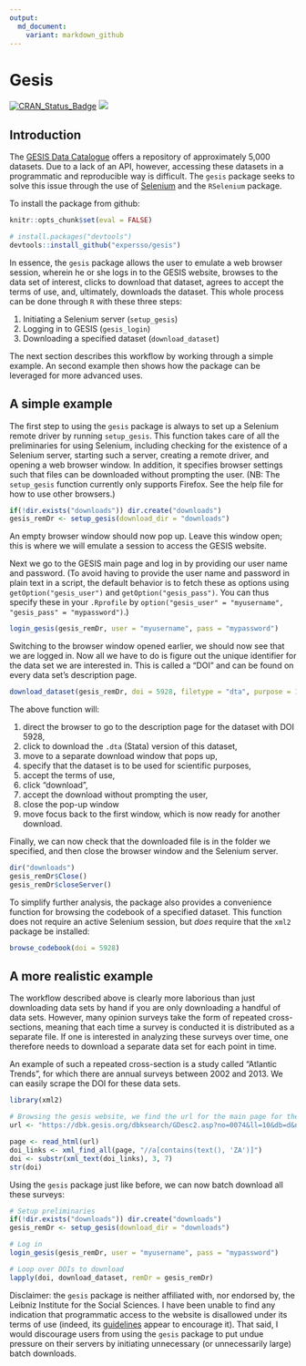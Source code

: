 ```yaml
---
output:
  md_document:
    variant: markdown_github
---
```


# Gesis

[![CRAN_Status_Badge](http://www.r-pkg.org/badges/version/gesis)](http://cran.r-project.org/package=gesis)
[![](http://cranlogs.r-pkg.org/badges/grand-total/gesis)](http://cran.r-project.org/web/packages/gesis)

## Introduction

The [GESIS Data Catalogue](https://dbk.gesis.org/) offers a repository of 
approximately 5,000 datasets. Due to a lack of an API, however, accessing these
datasets in a programmatic and reproducible way is difficult. The `gesis`
package seeks to solve this issue through the use of
[Selenium](http://www.seleniumhq.org/) and the `RSelenium` package. 

To install the package from github:

```r
knitr::opts_chunk$set(eval = FALSE)
```


```r
# install.packages("devtools")
devtools::install_github("expersso/gesis")
```

In essence, the `gesis` package allows the user to emulate a web browser
session, wherein he or she logs in to the GESIS website, browses to the data set
of interest, clicks to download that dataset, agrees to accept the terms of use,
and, ultimately, downloads the dataset. This whole process can be done through
`R` with these three steps:

1. Initiating a Selenium server (`setup_gesis`)
1. Logging in to GESIS (`gesis_login`)
1. Downloading a specified dataset (`download_dataset`)

The next section describes this workflow by working through a simple example. An
second example then shows how the package can be leveraged for more advanced
uses.

## A simple example

The first step to using the `gesis` package is always to set up a Selenium 
remote driver by running `setup_gesis`. This function takes care of all the 
preliminaries for using Selenium, including checking for the existence of a 
Selenium server, starting such a server, creating a remote driver, and opening a
web browser window. In addition, it specifies browser settings such that files 
can be downloaded without prompting the user. (NB: The `setup_gesis` function
currently only supports Firefox. See the help file for how to use other
browsers.)

```r
if(!dir.exists("downloads")) dir.create("downloads")
gesis_remDr <- setup_gesis(download_dir = "downloads")
```

An empty browser window should now pop up. Leave this window open; this is where
we will emulate a session to access the GESIS website.

Next we go to the GESIS main page and log in by providing our user name and 
password. (To avoid having to provide the user name and password in plain text 
in a script, the default behavior is to fetch these as options using 
`getOption("gesis_user")` and `getOption("gesis_pass")`. You can thus specify 
these in your `.Rprofile` by `option("gesis_user" = "myusername", "gesis_pass" =
"mypassword")`.)

```r
login_gesis(gesis_remDr, user = "myusername", pass = "mypassword")
```

Switching to the browser window opened earlier, we should now see that we are
logged in. Now all we have to do is figure out the unique identifier for the
data set we are interested in. This is called a "DOI" and can be found on every
data set's description page.

```r
download_dataset(gesis_remDr, doi = 5928, filetype = "dta", purpose = 1)
```

The above function will:

1. direct the browser to go to the description page for the dataset with DOI 5928,
1. click to download the `.dta` (Stata) version of this dataset,
1. move to a separate download window that pops up,
1. specify that the dataset is to be used for scientific purposes,
1. accept the terms of use,
1. click "download",
1. accept the download without prompting the user,
1. close the pop-up window
1. move focus back to the first window, which is now ready for another download.

Finally, we can now check that the downloaded file is in the folder we
specified, and then close the browser window and the Selenium server.

```r
dir("downloads")
gesis_remDr$Close()
gesis_remDr$closeServer()
```

To simplify further analysis, the package also provides a convenience function 
for browsing the codebook of a specified dataset. This function does not require
an active Selenium session, but *does* require that the `xml2` package be
installed:

```r
browse_codebook(doi = 5928)
```

## A more realistic example

The workflow described above is clearly more laborious than just downloading
data sets by hand if you are only downloading a handful of data sets. However,
many opinion surveys take the form of repeated cross-sections, meaning that each
time a survey is conducted it is distributed as a separate file. If one is
interested in analyzing these surveys over time, one therefore needs to download
a separate data set for each point in time.

An example of such a repeated cross-section is a study called "Atlantic Trends",
for which there are annual surveys between 2002 and 2013. We can easily scrape
the DOI for these data sets.

```r
library(xml2)

# Browsing the gesis website, we find the url for the main page for these studies
url <- "https://dbk.gesis.org/dbksearch/GDesc2.asp?no=0074&ll=10&db=d&notabs=1"

page <- read_html(url)
doi_links <- xml_find_all(page, "//a[contains(text(), 'ZA')]")
doi <- substr(xml_text(doi_links), 3, 7)
str(doi)
```

Using the `gesis` package just like before, we can now batch download all these
surveys:

```r
# Setup preliminaries
if(!dir.exists("downloads")) dir.create("downloads")
gesis_remDr <- setup_gesis(download_dir = "downloads")

# Log in 
login_gesis(gesis_remDr, user = "myusername", pass = "mypassword")

# Loop over DOIs to download
lapply(doi, download_dataset, remDr = gesis_remDr)
```

Disclaimer: the `gesis` package is neither affiliated with, nor endorsed by, the
Leibniz Institute for the Social Sciences. I have been unable to find any 
indication that programmatic access to the website is disallowed under its terms
of use (indeed, its 
[guidelines](https://dbk.gesis.org/dbksearch/guidelines.asp) appear to 
encourage it). That said, I would discourage users from using the `gesis`
package to put undue pressure on their servers by initiating unnecessary (or
unnecessarily large) batch downloads.